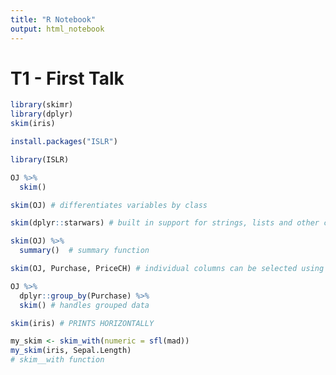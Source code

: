 ```yaml
---
title: "R Notebook"
output: html_notebook
---
```


# T1 - First Talk

```r
library(skimr)
library(dplyr)
skim(iris)
```
```r
install.packages("ISLR")
```


```r
library(ISLR)

OJ %>%
  skim()
```

```r
skim(OJ) # differentiates variables by class
```

```r
skim(dplyr::starwars) # built in support for strings, lists and other column classes
```

```r
skim(OJ) %>%
  summary()  # summary function
```

```r
skim(OJ, Purchase, PriceCH) # individual columns can be selected using tidyverse-style selectors
```

```r
OJ %>%
  dplyr::group_by(Purchase) %>%
  skim() # handles grouped data
```
```r
skim(iris) # PRINTS HORIZONTALLY
```

```r
my_skim <- skim_with(numeric = sfl(mad))
my_skim(iris, Sepal.Length)
# skim__with function
```

